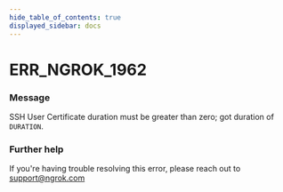 ```yaml
---
hide_table_of_contents: true
displayed_sidebar: docs
---
```



# ERR_NGROK_1962

### Message

SSH User Certificate duration must be greater than zero; got duration of `DURATION`.

### Further help

If you're having trouble resolving this error, please reach out to [support@ngrok.com](mailto:support@ngrok.com?subject=Help%20with%20ERR_NGROK_1962)

<ErrorDetails error="err_ngrok_1962" />
